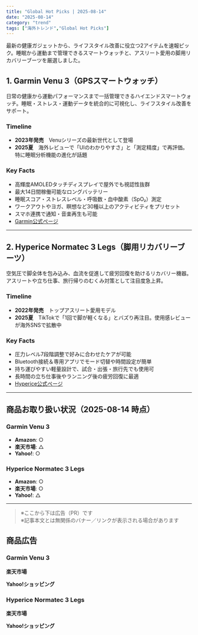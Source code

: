 ```yaml
---
title: "Global Hot Picks | 2025-08-14"
date: "2025-08-14"
category: "trend"
tags: ["海外トレンド","Global Hot Picks"]
---
```


最新の健康ガジェットから、ライフスタイル改善に役立つ2アイテムを速報ピック。睡眠から運動まで管理できるスマートウォッチと、アスリート愛用の脚用リカバリーブーツを厳選しました。

## 1. Garmin Venu 3（GPSスマートウォッチ）
日常の健康から運動パフォーマンスまで一括管理できるハイエンドスマートウォッチ。睡眠・ストレス・運動データを統合的に可視化し、ライフスタイル改善をサポート。

### Timeline
- **2023年発売**　Venuシリーズの最新世代として登場  
- **2025夏**　海外レビューで「UIのわかりやすさ」と「測定精度」で再評価。特に睡眠分析機能の進化が話題  

### Key Facts
- 高輝度AMOLEDタッチディスプレイで屋外でも視認性抜群  
- 最大14日間稼働可能なロングバッテリー  
- 睡眠スコア・ストレスレベル・呼吸数・血中酸素（SpO₂）測定  
- ワークアウトやヨガ、瞑想など30種以上のアクティビティをプリセット  
- スマホ連携で通知・音楽再生も可能  
- [Garmin公式ページ](https://www.garmin.com/ja-JP/p/1587649)

---

## 2. Hyperice Normatec 3 Legs（脚用リカバリーブーツ）
空気圧で脚全体を包み込み、血流を促進して疲労回復を助けるリカバリー機器。アスリートや立ち仕事、旅行帰りのむくみ対策として注目度急上昇。

### Timeline
- **2022年発売**　トップアスリート愛用モデル  
- **2025夏**　TikTokで「1回で脚が軽くなる」とバズり再注目。使用感レビューが海外SNSで拡散中  

### Key Facts
- 圧力レベル7段階調整で好みに合わせたケアが可能  
- Bluetooth接続＆専用アプリでモード切替や時間設定が簡単  
- 持ち運びやすい軽量設計で、試合・出張・旅行先でも使用可  
- 長時間の立ち仕事後やランニング後の疲労回復に最適  
- [Hyperice公式ページ](https://hyperice.com/products/normatec-3-legs)

---

## 商品お取り扱い状況（2025-08-14 時点）

### Garmin Venu 3
- **Amazon**: ○  
- **楽天市場**: △  
- **Yahoo!**: ○  

### Hyperice Normatec 3 Legs
- **Amazon**: ○  
- **楽天市場**: ○  
- **Yahoo!**: △  

---

> ※ここから下は広告（PR）です  
> ※記事本文とは無関係のバナー／リンクが表示される場合があります

## 商品広告

### Garmin Venu 3

**楽天市場**
<a href="//af.moshimo.com/af/c/click?a_id=5122395&p_id=54&pc_id=54&pl_id=616&url=https%3A%2F%2Fitem.rakuten.co.jp%2Fgarmin%2F010-02784-41%2F&m=http%3A%2F%2Fm.rakuten.co.jp%2Fgarmin%2Fi%2F10001743%2F" rel="nofollow" referrerpolicy="no-referrer-when-downgrade"><img src="//thumbnail.image.rakuten.co.jp/@0_mall/garmin/cabinet/newlp/2023/asahina_img/010-02784-41.jpg?_ex=128x128" alt="" style="border: none;" /></a><img src="//i.moshimo.com/af/i/impression?a_id=5122395&p_id=54&pc_id=54&pl_id=616" alt="" loading="lazy" width="1" height="1" style="border: 0px;">

**Yahoo!ショッピング**
<script type="text/javascript" src="//mlb.valuecommerce.com/mylinkbox.js" async></script>
<div data-vc_mylinkbox_id="891975188"></div>

### Hyperice Normatec 3 Legs

**楽天市場**
<a href="//af.moshimo.com/af/c/click?a_id=5122395&p_id=54&pc_id=54&pl_id=616&url=https%3A%2F%2Fitem.rakuten.co.jp%2Fbonico-shop%2F090028%2F&m=http%3A%2F%2Fm.rakuten.co.jp%2Fbonico-shop%2Fi%2F10002232%2F" rel="nofollow" referrerpolicy="no-referrer-when-downgrade"><img src="//thumbnail.image.rakuten.co.jp/@0_mall/bonico-shop/cabinet/hyperice/090028_cart.jpg?_ex=128x128" alt="" style="border: none;" /></a><img src="//i.moshimo.com/af/i/impression?a_id=5122395&p_id=54&pc_id=54&pl_id=616" alt="" loading="lazy" width="1" height="1" style="border: 0px;">

**Yahoo!ショッピング**
<script type="text/javascript" src="//mlb.valuecommerce.com/mylinkbox.js" async></script>
<div data-vc_mylinkbox_id="891975194"></div>

